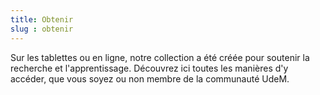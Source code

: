 ```yaml
---
title: Obtenir
slug : obtenir
---
```



<SuperHero2
  title="Obtenir un document"
  imageName='obtenir'
/>

<Section>
<Typography>Sur les tablettes ou en ligne, notre collection a été créée pour soutenir la recherche et l'apprentissage. Découvrez ici toutes les manières d'y accéder, que vous soyez ou non membre de la communauté UdeM.</Typography>

  <RichList>
    <RichListItemWithLink
      title="Prêt, renouvellement, retour"
      description="Combien de livres, pour combien de temps, et avec quelle carte? Consultez nos modalités de prêt pour le savoir."
      href="/obtenir/pret-renouvellement-retour/"
    />
    <RichListItemWithLink 
      title="Demande de numérisation"
      description="Même si le livre qui vous intéresse est en format imprimé, nous pouvons en numériser gratuitement une partie pour vous. Consultez les conditions de numérisation d'article ou de chapitre de livre pour en savoir plus."
      href="/obtenir/numerisation/"
    />
    <RichListItemWithLink 
      title="Prêt entre bibliothèques"
      description="Si le document dont vous avez besoin se trouve dans les collections d’une autre bibliothèque, nous pouvons le faire venir pour vous ou obtenir une copie numérique d’un chapitre ou d’un article grâce à nos ententes de prêt entre bibliothèques. Découvrez les procédures pour faire une demande."
      href="/obtenir/peb/"
    />
<RichListItemWithLink 
      title="Reproduction des thèses et mémoires"
      description="La plupart des thèses et mémoires de l'UdeM sont disponibles en ligne - mais pour les documents déposés avant 2008, vous pourriez avoir à faire une demande de reproduction. Voyez les conditions et frais du service de reproduction de thèse et mémoire."
      href="/obtenir/reproduction-theses-memoires/"
    />
    <RichListItemWithLink 
      title="Frais et avis de retard"
      description="Les bibliothèques envoient des avis lorsque vous devez rendre un document emprunté, et des frais s'appliquent lorsque les dates de retour ne sont pas respectées. Consultez la procédure d'avis et les frais de retard pour en savoir plus."
      href="/obtenir/frais-avis/"
    />
  </RichList>
  </Section>

